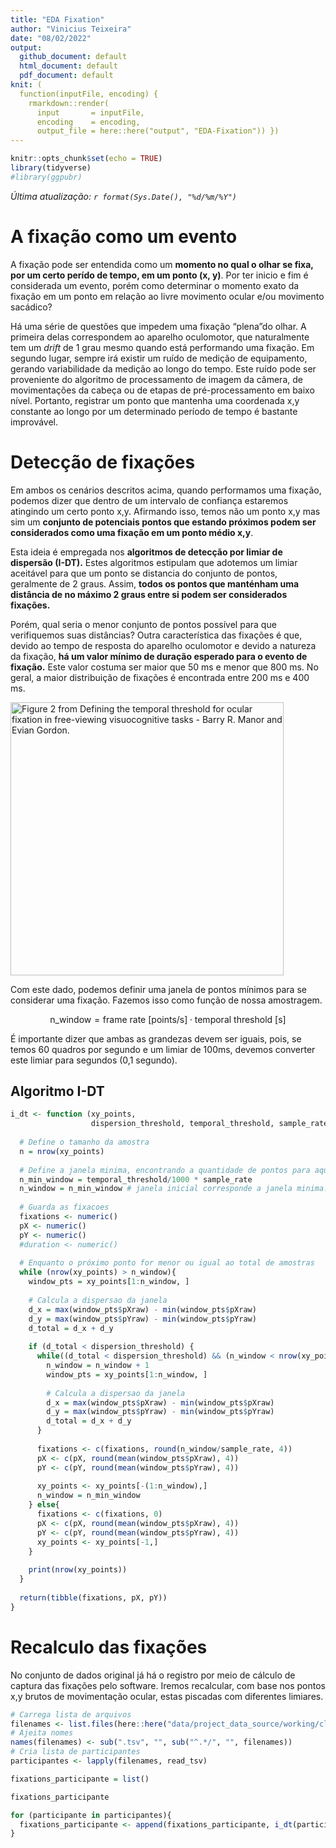 ```yaml
---
title: "EDA Fixation"
author: "Vinicius Teixeira"
date: "08/02/2022"
output:
  github_document: default
  html_document: default
  pdf_document: default
knit: (
  function(inputFile, encoding) {
    rmarkdown::render( 
      input       = inputFile, 
      encoding    = encoding,
      output_file = here::here("output", "EDA-Fixation")) })
---
```


```r
knitr::opts_chunk$set(echo = TRUE)
library(tidyverse)
#library(ggpubr)
```

*Última atualização: `r format(Sys.Date(), "%d/%m/%Y")`*

# A fixação como um evento

A fixação pode ser entendida como um **momento no qual o olhar se fixa, por um certo perído de tempo, em um ponto (x, y)**. Por ter inicio e fim é considerada um evento, porém como determinar o momento exato da fixação em um ponto em relação ao livre movimento ocular e/ou movimento sacádico?

Há uma série de questões que impedem uma fixação "plena"do olhar. A primeira delas correspondem ao aparelho oculomotor, que naturalmente tem um *drift* de 1 grau mesmo quando está performando uma fixação. Em segundo lugar, sempre irá existir um ruído de medição de equipamento, gerando variabilidade da medição ao longo do tempo. Este ruído pode ser proveniente do algoritmo de processamento de imagem da câmera, de movimentações da cabeça ou de etapas de pré-processamento em baixo nível. Portanto, registrar um ponto que mantenha uma coordenada x,y constante ao longo por um determinado período de tempo é bastante improvável.

# Detecção de fixações

Em ambos os cenários descritos acima, quando performamos uma fixação, podemos dizer que dentro de um intervalo de confiança estaremos atingindo um certo ponto x,y. Afirmando isso, temos não um ponto x,y mas sim um **conjunto de potenciais pontos que estando próximos podem ser considerados como uma fixação em um ponto médio x,y**.

Esta ideia é empregada nos **algoritmos de detecção por limiar de dispersão (I-DT).** Estes algoritmos estipulam que adotemos um limiar aceitável para que um ponto se distancia do conjunto de pontos, geralmente de 2 graus. Assim, **todos os pontos que manténham uma distância de no máximo 2 graus entre si podem ser considerados fixações.**

Porém, qual seria o menor conjunto de pontos possível para que verifiquemos suas distâncias? Outra característica das fixações é que, devido ao tempo de resposta do aparelho oculomotor e devido a natureza da fixação, **há um valor mínimo de duração esperado para o evento de fixação.** Este valor costuma ser maior que 50 ms e menor que 800 ms. No geral, a maior distribuição de fixações é encontrada entre 200 ms e 400 ms.

<img src="assets/Manor_and_Gordon_fixation_histogram.png" alt="Figure 2 from Defining the temporal threshold for ocular fixation in free-viewing visuocognitive tasks - Barry R. Manor and Evian Gordon." width="437"/>

Com este dado, podemos definir uma janela de pontos mínimos para se considerar uma fixação. Fazemos isso como função de nossa amostragem.

$$
\text{n_window} = \text{frame rate [points/s]} \cdot \text{temporal threshold [s]}
$$

É importante dizer que ambas as grandezas devem ser iguais, pois, se temos 60 quadros por segundo e um limiar de 100ms, devemos converter este limiar para segundos (0,1 segundo).

## Algoritmo I-DT

```r
i_dt <- function (xy_points, 
                  dispersion_threshold, temporal_threshold, sample_rate){
  
  # Define o tamanho da amostra
  n = nrow(xy_points)
  
  # Define a janela minima, encontrando a quantidade de pontos para aquele limiar      temporal
  n_min_window = temporal_threshold/1000 * sample_rate
  n_window = n_min_window # janela inicial corresponde a janela minima.
  
  # Guarda as fixacoes
  fixations <- numeric()
  pX <- numeric()
  pY <- numeric()
  #duration <- numeric()
  
  # Enquanto o próximo ponto for menor ou igual ao total de amostras
  while (nrow(xy_points) > n_window){
    window_pts = xy_points[1:n_window, ]
    
    # Calcula a dispersao da janela
    d_x = max(window_pts$pXraw) - min(window_pts$pXraw)
    d_y = max(window_pts$pYraw) - min(window_pts$pYraw)
    d_total = d_x + d_y
    
    if (d_total < dispersion_threshold) {
      while((d_total < dispersion_threshold) && (n_window < nrow(xy_points)) ){
        n_window = n_window + 1
        window_pts = xy_points[1:n_window, ]
        
        # Calcula a dispersao da janela
        d_x = max(window_pts$pXraw) - min(window_pts$pXraw)
        d_y = max(window_pts$pYraw) - min(window_pts$pYraw)
        d_total = d_x + d_y
      }
      
      fixations <- c(fixations, round(n_window/sample_rate, 4))
      pX <- c(pX, round(mean(window_pts$pXraw), 4))
      pY <- c(pY, round(mean(window_pts$pYraw), 4))
      
      xy_points <- xy_points[-(1:n_window),]
      n_window = n_min_window
    } else{
      fixations <- c(fixations, 0)
      pX <- c(pX, round(mean(window_pts$pXraw), 4))
      pY <- c(pY, round(mean(window_pts$pYraw), 4))
      xy_points <- xy_points[-1,]
    }
    
    print(nrow(xy_points))
  }
  
  return(tibble(fixations, pX, pY))
}
```

# Recalculo das fixações

No conjunto de dados original já há o registro por meio de cálculo de captura das fixações pelo software. Iremos recalcular, com base nos pontos x,y brutos de movimentação ocular, estas piscadas com diferentes limiares.

```r
# Carrega lista de arquivos
filenames <- list.files(here::here("data/project_data_source/working/cleaned/controle"), full.names = TRUE)
# Ajeita nomes
names(filenames) <- sub(".tsv", "", sub("^.*/", "", filenames))
# Cria lista de participantes
participantes <- lapply(filenames, read_tsv)
```

```r

fixations_participante = list()

fixations_participante

for (participante in participantes){
  fixations_participante <- append(fixations_participante, i_dt(participante[,c("pXraw", "pYraw")], 0.1746, 100, 60))
}

```
